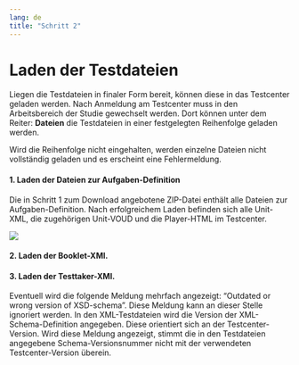 ```yaml
---
lang: de
title: "Schritt 2"
---
```


# Laden der Testdateien

Liegen die Testdateien in finaler Form bereit, können diese in das Testcenter geladen werden. Nach Anmeldung am Testcenter muss in den Arbeitsbereich der Studie gewechselt werden. Dort können unter dem Reiter: **Dateien** die Testdateien in einer festgelegten Reihenfolge geladen werden. 

::: {.callout-note}
Wird die Reihenfolge nicht eingehalten, werden einzelne Dateien nicht vollständig geladen und es erscheint eine Fehlermeldung.
:::

#### 1. Laden der Dateien zur Aufgaben-Definition

Die in Schritt 1 zum Download angebotene ZIP-Datei enthält alle Dateien zur Aufgaben-Definition. Nach erfolgreichem Laden befinden sich alle Unit-XML, die zugehörigen Unit-VOUD und die Player-HTML im Testcenter. 

![](TC_Lade_Dateien_Aufgaben_Definition.png)

#### 2. Laden der Booklet-XMl.

#### 3. Laden der Testtaker-XMl.

::: {.callout-note}
Eventuell wird die folgende Meldung mehrfach angezeigt: "Outdated or wrong version of XSD-schema". Diese Meldung kann an dieser Stelle ignoriert werden. In den XML-Testdateien wird die Version der XML-Schema-Definition angegeben. Diese orientiert sich an der Testcenter-Version. Wird diese Meldung angezeigt, stimmt die in den Testdateien angegebene Schema-Versionsnummer nicht mit der verwendeten Testcenter-Version überein.
:::